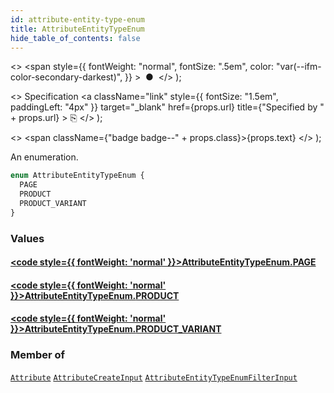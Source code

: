 ```yaml
---
id: attribute-entity-type-enum
title: AttributeEntityTypeEnum
hide_table_of_contents: false
---
```


  <>
    <span
      style={{
        fontWeight: "normal",
        fontSize: ".5em",
        color: "var(--ifm-color-secondary-darkest)",
      }}
    >
      &nbsp;●&nbsp;
    </span>
  </>
);

  <>
    Specification
    <a
      className="link"
      style={{ fontSize: "1.5em", paddingLeft: "4px" }}
      target="\_blank"
      href={props.url}
      title={"Specified by " + props.url}
    >
      ⎘
    </a>
  </>
);

  <>
    <span className={"badge badge--" + props.class}>{props.text}</span>
  </>
);

An enumeration.

```graphql
enum AttributeEntityTypeEnum {
  PAGE
  PRODUCT
  PRODUCT_VARIANT
}
```

### Values

#### [<code style={{ fontWeight: 'normal' }}>AttributeEntityTypeEnum.<b>PAGE</b></code>](#)

>

#### [<code style={{ fontWeight: 'normal' }}>AttributeEntityTypeEnum.<b>PRODUCT</b></code>](#)

>

#### [<code style={{ fontWeight: 'normal' }}>AttributeEntityTypeEnum.<b>PRODUCT_VARIANT</b></code>](#)

>

### Member of

[`Attribute`](../../api-reference/attributes/objects/attribute) <Badge class="secondary" text="object"/><Bullet />[`AttributeCreateInput`](../../api-reference/attributes/inputs/attribute-create-input) <Badge class="secondary" text="input"/><Bullet />[`AttributeEntityTypeEnumFilterInput`](../../api-reference/attributes/inputs/attribute-entity-type-enum-filter-input) <Badge class="secondary" text="input"/>
